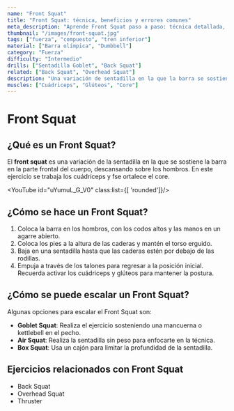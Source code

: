 ```yaml
---
name: "Front Squat"
title: "Front Squat: técnica, beneficios y errores comunes"
meta_description: "Aprende Front Squat paso a paso: técnica detallada, músculos implicados, beneficios principales y errores comunes que debes evitar."
thumbnail: "/images/front-squat.jpg"
tags: ["fuerza", "compuesto", "tren inferior"]
material: ["Barra olímpica", "Dumbbell"]
category: "Fuerza"
difficulty: "Intermedio"
drills: ["Sentadilla Goblet", "Back Squat"]
related: ["Back Squat", "Overhead Squat"]
description: "Una variación de sentadilla en la que la barra se sostiene en la posición frontal, enfocándose en los cuádriceps y mejorando la postura."
muscles: ["Cuádriceps", "Glúteos", "Core"]
---
```


# Front Squat

## ¿Qué es un Front Squat?
El **front squat** es una variación de la sentadilla en la que se sostiene la barra en la parte frontal del cuerpo, descansando sobre los hombros. En este ejercicio se trabaja los cuádriceps y fse ortalece el core.

<YouTube id="uYumuL_G_V0" class:list={[ 'rounded']}/>

## ¿Cómo se hace un Front Squat?
1. Coloca la barra en los hombros, con los codos altos y las manos en un agarre abierto.
2. Coloca los pies a la altura de las caderas y mantén el torso erguido.
3. Baja en una sentadilla hasta que las caderas estén por debajo de las rodillas.
4. Empuja a través de los talones para regresar a la posición inicial. Recuerda activar los cuádriceps y glúteos para mantener la postura.


## ¿Cómo se puede escalar un Front Squat?
Algunas opciones para escalar el Front Squat son:
- **Goblet Squat**: Realiza el ejercicio sosteniendo una mancuerna o kettlebell en el pecho.
- **Air Squat**: Realiza la sentadilla sin peso para enfocarte en la técnica.
- **Box Squat**: Usa un cajón para limitar la profundidad de la sentadilla.

## Ejercicios relacionados con Front Squat
- Back Squat
- Overhead Squat
- Thruster